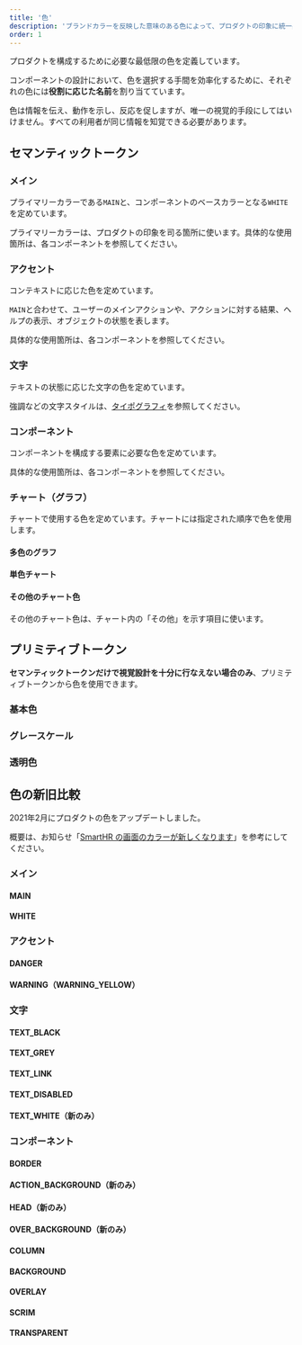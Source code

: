 ```yaml
---
title: '色'
description: 'ブランドカラーを反映した意味のある色によって、プロダクトの印象に統一感を与えます。'
order: 1
---
```



プロダクトを構成するために必要な最低限の色を定義しています。

コンポーネントの設計において、色を選択する手間を効率化するために、それぞれの色には**役割に応じた名前**を割り当てています。

色は情報を伝え、動作を示し、反応を促しますが、唯一の視覚的手段にしてはいけません。すべての利用者が同じ情報を知覚できる必要があります。

## セマンティックトークン

### メイン

プライマリーカラーである`MAIN`と、コンポーネントのベースカラーとなる`WHITE`を定めています。

プライマリーカラーは、プロダクトの印象を司る箇所に使います。具体的な使用箇所は、各コンポーネントを参照してください。

<ColorPalettesWrapper>
  <ColorPalette colorValue="#0077c7" colorName="MAIN" description="プライマリーカラー（プロダクトの印象を司る箇所に使う）" />
  <ColorPalette colorValue="#fff" colorName="WHITE" description="コンポーネントの背景色（Baseコンポーネントなど）" />
</ColorPalettesWrapper>


### アクセント
コンテキストに応じた色を定めています。

`MAIN`と合わせて、ユーザーのメインアクションや、アクションに対する結果、ヘルプの表示、オブジェクトの状態を表します。

具体的な使用箇所は、各コンポーネントを参照してください。

<ColorPalettesWrapper>
  <ColorPalette colorValue="#e01e5a" colorName="DANGER" description="エラー色（操作前に、個人情報の流出や金銭的／法的リスクなど、強い警告をする場合も含む）" />
  <ColorPalette colorValue="#ffcc17" colorName="WARNING_YELLOW" description="警告色（削除やUndoなどの破壊的アクションをする前の注意に使う）。必ずTEXT_BLACKと組み合わせて使う" />
</ColorPalettesWrapper>


### 文字

テキストの状態に応じた文字の色を定めています。

強調などの文字スタイルは、[タイポグラフィ](/products/design-tokens/typography/)を参照してください。

<ColorPalettesWrapper>
  <ColorPalette colorValue="#23221e" colorName="TEXT_BLACK" description="基本的な文字の色" />
  <ColorPalette colorValue="#706d65" colorName="TEXT_GREY" description="TEXT_BLACKからジャンプ率を確保するときに使う文字の色" />
  <ColorPalette colorValue="#0071c1" colorName="TEXT_LINK" description="リンクを表す文字の色" />
  <ColorPalette colorValue="#c1bdb7" colorName="TEXT_DISABLED" description="disabled状態を表す文字の色" />
  <ColorPalette colorValue="#fff" colorName="TEXT_WHITE" description="暗い地色やMAINに対して使う文字の色" />
</ColorPalettesWrapper>


### コンポーネント

コンポーネントを構成する要素に必要な色を定めています。

具体的な使用箇所は、各コンポーネントを参照してください。

<ColorPalettesWrapper>
  <ColorPalette colorValue="#d6d3d0" colorName="BORDER" description="枠線・罫線の色" />
  <ColorPalette colorValue="#d6d3d0" colorName="ACTION_BACKGROUND" description="TableBulkActionAreaの背景色" />
  <ColorPalette colorValue="#edebe8" colorName="HEAD" description="テーブルヘッダーの背景色" />
  <ColorPalette colorValue="#f2f1f0" colorName="OVER_BACKGROUND" description="BACKGROUNDの上で使う囲み色（要素をグルーピングするときに使う色）" />
  <ColorPalette colorValue="#f8f7f6" colorName="COLUMN" description="WHITEの上で使う囲み色（要素をグルーピングするときに使う色）" />
  <ColorPalette colorValue="#f8f7f6" colorName="BACKGROUND" description="画面の背景色" />
  <ColorPalette colorValue="rgba(3,3,2,0.15)" colorName="OVERLAY" description="ボタンなどhover時に重ねる色" />
  <ColorPalette colorValue="rgba(3,3,2,0.5)" colorName="SCRIM" description="モーダル表示時のスクリム（モーダルの下の画面に重ねる）の色" />
  <ColorPalette colorValue="rgba(255,255,255,0)" colorName="TRANSPARENT" description="デザインツールだけで使う専用スタイル。コンポーネントの枠線などを消すときのAppearanceに使用" />
</ColorPalettesWrapper>


### チャート（グラフ）

チャートで使用する色を定めています。チャートには指定された順序で色を使用します。

#### 多色のグラフ

<ColorPalettesWrapper>
  <ColorPalette colorValue="rgb(0, 196, 204)" colorName="CHART_COLOR_1" description="多色チャート色1" />
  <ColorPalette colorValue="rgb(255, 205, 0)" colorName="CHART_COLOR_2" description="多色チャート色2" />
  <ColorPalette colorValue="rgb(255, 145, 0)" colorName="CHART_COLOR_3" description="多色チャート色3" />
  <ColorPalette colorValue="rgb(230, 85, 55)" colorName="CHART_COLOR_4" description="多色チャート色4" />
  <ColorPalette colorValue="rgb(45, 75, 155)" colorName="CHART_COLOR_5" description="多色チャート色5" />
  <ColorPalette colorValue="rgb(45, 125, 240)" colorName="CHART_COLOR_6" description="多色チャート色6" />
  <ColorPalette colorValue="rgb(105, 215, 255)" colorName="CHART_COLOR_7" description="多色チャート色7" />
  <ColorPalette colorValue="rgb(75, 180, 125)" colorName="CHART_COLOR_8" description="多色チャート色8" />
  <ColorPalette colorValue="rgb(5, 135, 140)" colorName="CHART_COLOR_9" description="多色チャート色9" />
  <ColorPalette colorValue="rgb(0, 90, 100)" colorName="CHART_COLOR_10" description="多色チャート色10" />
</ColorPalettesWrapper>

#### 単色チャート

<ColorPalettesWrapper>
  <ColorPalette colorValue="rgb(161, 227, 230)" colorName="SINGLE_CHART_COLOR_1" description="単色チャート色1" />
  <ColorPalette colorValue="rgb(0, 196, 204)" colorName="SINGLE_CHART_COLOR_2" description="単色チャート色2" />
  <ColorPalette colorValue="rgb(0, 172, 179)" colorName="SINGLE_CHART_COLOR_3" description="単色チャート色3" />
  <ColorPalette colorValue="rgb(5, 134, 139)" colorName="SINGLE_CHART_COLOR_4" description="単色チャート色4" />
  <ColorPalette colorValue="rgb(5, 86, 89)" colorName="SINGLE_CHART_COLOR_5" description="単色チャート色5" />
  <ColorPalette colorValue="rgb(3, 48, 51)" colorName="SINGLE_CHART_COLOR_6" description="単色チャート色6" />
</ColorPalettesWrapper>

#### その他のチャート色

その他のチャート色は、チャート内の「その他」を示す項目に使います。

<ColorPalettesWrapper>
  <ColorPalette colorValue="rgb(235, 235, 235)" colorName="OTHER_CHART_COLOR" description="「その他」項目に使う色" />
</ColorPalettesWrapper>


## プリミティブトークン
**セマンティックトークンだけで視覚設計を十分に行なえない場合のみ**、プリミティブトークンから色を使用できます。

### 基本色
<ColorPalettesWrapper>
  <ColorPalette colorValue="#030302" colorName="BLACK" />
  <ColorPalette colorValue="#fff" colorName="WHITE"/>
  <ColorPalette colorValue="#0077c7" colorName="BLUE_100" />
  <ColorPalette colorValue="#0071c1" colorName="BLUE_101" />
  <ColorPalette colorValue="#e01e5a" colorName="RED_100" />
  <ColorPalette colorValue="#ff8800" colorName="ORANGE_100" />
  <ColorPalette colorValue="#ffcc17" colorName="YELLOW_100" />
  <ColorPalette colorValue="#00c4cc" colorName="SMARTHR_BLUE"/>
</ColorPalettesWrapper>

### グレースケール
<ColorPalettesWrapper>
  <ColorPalette colorValue="#f8f7f6" colorName="GREY_5" />
  <ColorPalette colorValue="#f5f4f3" colorName="GREY_6"/>
  <ColorPalette colorValue="#f2f1f0" colorName="GREY_7" />
  <ColorPalette colorValue="#edebe8" colorName="GREY_9" />
  <ColorPalette colorValue="#d6d3d0" colorName="GREY_20" />
  <ColorPalette colorValue="#c1bdb7" colorName="GREY_30" />
  <ColorPalette colorValue="#706d65" colorName="GREY_65" />
  <ColorPalette colorValue="#23221e" colorName="GREY_100"/>
</ColorPalettesWrapper>

### 透明色
<ColorPalettesWrapper>
  <ColorPalette colorValue="rgba(3,3,2,0.15)" colorName="TRANSPARENCY_15"/>
  <ColorPalette colorValue="rgba(3,3,2,0.30)" colorName="TRANSPARENCY_30" />
  <ColorPalette colorValue="rgba(3,3,2,0.50)" colorName="TRANSPARENCY_50" />
</ColorPalettesWrapper>

## 色の新旧比較
2021年2月にプロダクトの色をアップデートしました。

概要は、お知らせ「[SmartHR の画面のカラーが新しくなります](https://smarthr.jp/update/21763)」を参考にしてください。

### メイン
#### MAIN

<ColorPalettesWrapper>
  <ColorPalette colorValue="#0077c7" colorName="新" />
  <ColorPalette colorValue="#00a5ab" colorName="旧" />
</ColorPalettesWrapper>

#### WHITE

<ColorPalettesWrapper>
  <ColorPalette colorValue="#fff" colorName="新 ※変更なし" />
  <ColorPalette colorValue="#fff" colorName="旧" />
</ColorPalettesWrapper>

### アクセント
#### DANGER

<ColorPalettesWrapper>
  <ColorPalette colorValue="#e01e5a" colorName="新" />
  <ColorPalette colorValue="#ef475b" colorName="旧" />
</ColorPalettesWrapper>

#### WARNING（WARNING_YELLOW）

<ColorPalettesWrapper>
  <ColorPalette colorValue="#ffcc17" colorName="新" />
  <ColorPalette colorValue="#ff8800" colorName="旧" />
</ColorPalettesWrapper>

### 文字
#### TEXT_BLACK

<ColorPalettesWrapper>
  <ColorPalette colorValue="#23221e" colorName="新" />
  <ColorPalette colorValue="#333333" colorName="旧" />
</ColorPalettesWrapper>

#### TEXT_GREY

<ColorPalettesWrapper>
  <ColorPalette colorValue="#706d65" colorName="新" />
  <ColorPalette colorValue="#767676" colorName="旧" />
</ColorPalettesWrapper>

#### TEXT_LINK

<ColorPalettesWrapper>
  <ColorPalette colorValue="#0071c1" colorName="新" />
  <ColorPalette colorValue="#007bc2" colorName="旧" />
</ColorPalettesWrapper>

#### TEXT_DISABLED

<ColorPalettesWrapper>
  <ColorPalette colorValue="#c1bdb7" colorName="新" />
  <ColorPalette colorValue="#c1c1c1" colorName="旧" />
</ColorPalettesWrapper>

#### TEXT_WHITE（新のみ）

<ColorPalettesWrapper>
  <ColorPalette colorValue="#fff" colorName="新" />
</ColorPalettesWrapper>

### コンポーネント
#### BORDER

<ColorPalettesWrapper>
  <ColorPalette colorValue="#d6d3d0" colorName="新" />
  <ColorPalette colorValue="#d6d6d6" colorName="旧" />
</ColorPalettesWrapper>

#### ACTION_BACKGROUND（新のみ）

<ColorPalettesWrapper>
  <ColorPalette colorValue="#d6d3d0" colorName="新" />
</ColorPalettesWrapper>

#### HEAD（新のみ）

<ColorPalettesWrapper>
  <ColorPalette colorValue="#edebe8" colorName="新" />
</ColorPalettesWrapper>

#### OVER_BACKGROUND（新のみ）

<ColorPalettesWrapper>
  <ColorPalette colorValue="#f2f1f0" colorName="新" />
</ColorPalettesWrapper>

#### COLUMN

<ColorPalettesWrapper>
  <ColorPalette colorValue="#f8f7f6" colorName="新" />
  <ColorPalette colorValue="#f9f9f9" colorName="旧" />
</ColorPalettesWrapper>

#### BACKGROUND

<ColorPalettesWrapper>
  <ColorPalette colorValue="#f8f7f6" colorName="新" />
  <ColorPalette colorValue="#f5f6fa" colorName="旧" />
</ColorPalettesWrapper>

#### OVERLAY

<ColorPalettesWrapper>
  <ColorPalette colorValue="rgba(3,3,2,0.15)" colorName="新" />
  <ColorPalette colorValue="rgba(0,0,0,0.15)" colorName="旧" />
</ColorPalettesWrapper>

#### SCRIM

<ColorPalettesWrapper>
  <ColorPalette colorValue="rgba(3,3,3,0.4)" colorName="新" />
  <ColorPalette colorValue="rgba(0,0,0,0.5)" colorName="旧" />
</ColorPalettesWrapper>

#### TRANSPARENT

<ColorPalettesWrapper>
  <ColorPalette colorValue="rgba(255,255,255,0)" colorName="新 ※変更なし" />
  <ColorPalette colorValue="rgba(255,255,255,0)" colorName="旧" />
</ColorPalettesWrapper>
